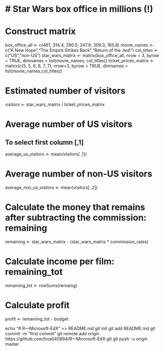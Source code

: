 # # Star Wars box office in millions (!) 
# Construct matrix 
box_office_all <- c(461, 314.4, 290.5, 247.9, 309.3, 165.8)
movie_names <- c("A New Hope","The Empire Strikes Back","Return of the Jedi")
col_titles <- c("US","non-US")
star_wars_matrix <- matrix(box_office_all, nrow = 3, byrow = TRUE, dimnames = list(movie_names, col_titles))
ticket_prices_matrix <- matrix(c(5, 5, 6, 6, 7, 7), nrow=3, byrow = TRUE, dimnames = list(movie_names,col_titles))

# Estimated number of visitors
visitors <- star_wars_matrix / ticket_prices_matrix

# Average number of US visitors
## To select first column [,1]
average_us_visitors <- mean(visitors[ ,1])

# Average number of non-US visitors
average_non_us_visitors <- mean(visitors[ ,2])

# Calculate the money that remains after subtracting the commission: remaining
remaining <- star_wars_matrix - (star_wars_matrix * commission_rates)

# Calculate income per film: remaining_tot
remaining_tot <- rowSums(remaing)

# Calculate profit

profit <- remaining_tot - budget

echo "# R---Microsoft-EdX" >> README.md
git init
git add README.md
git commit -m "first commit"
git remote add origin https://github.com/hna040894/R---Microsoft-EdX.git
git push -u origin master